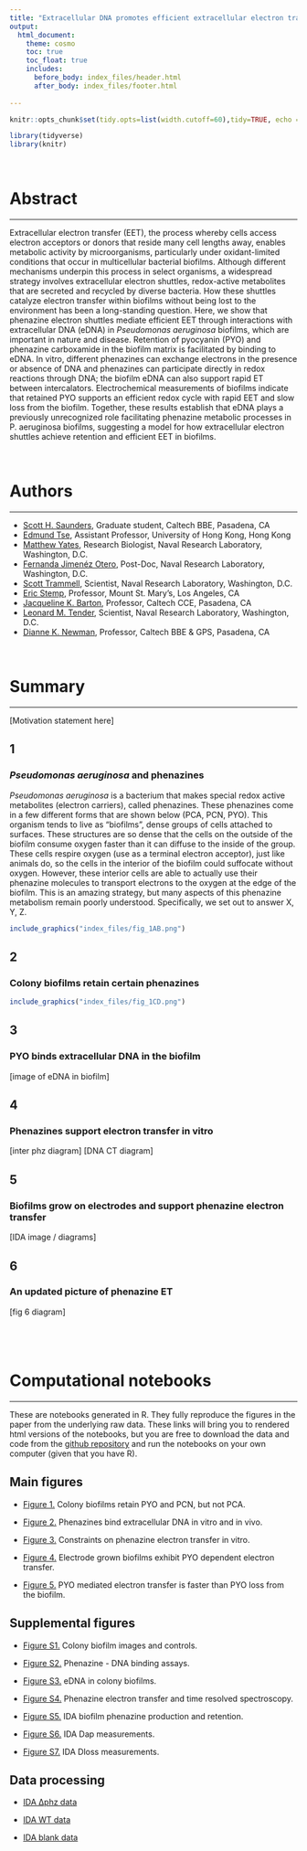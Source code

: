 ```yaml
---
title: "Extracellular DNA promotes efficient extracellular electron transfer by pyocyanin in *Pseudomonas aeruginosa* biofilms."
output: 
  html_document:
    theme: cosmo
    toc: true
    toc_float: true
    includes:
      before_body: index_files/header.html
      after_body: index_files/footer.html
  
---
```


```r
knitr::opts_chunk$set(tidy.opts=list(width.cutoff=60),tidy=TRUE, echo = F, message=FALSE, warning=FALSE, fig.align="center", fig.retina = 2)

library(tidyverse)
library(knitr)
```

<br>

# Abstract

---

Extracellular electron transfer (EET), the process whereby cells access electron acceptors or donors that reside many cell lengths away, enables metabolic activity by microorganisms, particularly under oxidant-limited conditions that occur in multicellular bacterial biofilms. Although different mechanisms underpin this process in select organisms, a widespread strategy involves extracellular electron shuttles, redox-active metabolites that are secreted and recycled by diverse bacteria. How these shuttles catalyze electron transfer within biofilms without being lost to the environment has been a long-standing question. Here, we show that phenazine electron shuttles mediate efficient EET through interactions with extracellular DNA (eDNA) in *Pseudomonas aeruginosa* biofilms, which are important in nature and disease. Retention of pyocyanin (PYO) and phenazine carboxamide in the biofilm matrix is facilitated by binding to eDNA. In vitro, different phenazines can exchange electrons in the presence or absence of DNA and phenazines can participate directly in redox reactions through DNA; the biofilm eDNA can also support rapid ET between intercalators. Electrochemical measurements of biofilms indicate that retained PYO supports an efficient redox cycle with rapid EET and slow loss from the biofilm. Together, these results establish that eDNA plays a previously unrecognized role facilitating phenazine metabolic processes in P. aeruginosa biofilms, suggesting a model for how extracellular electron shuttles achieve retention and efficient EET in biofilms. 

<br>

# Authors

---

* [Scott H. Saunders](https://scott-saunders.github.io/labwork/), Graduate student, Caltech BBE, Pasadena, CA
* [Edmund Tse](https://et-lab-hku.weebly.com/), Assistant Professor, University of Hong Kong, Hong Kong
* [Matthew Yates](https://scholar.google.com/citations?user=QjVhIr0AAAAJ&hl=en), Research Biologist, Naval Research Laboratory, Washington, D.C.
* [Fernanda Jimenéz Otero](http://orcid.org/0000-0003-1583-6495), Post-Doc, Naval Research Laboratory, Washington, D.C.
* [Scott Trammell](https://scholar.google.com/citations?user=KgxbIM8AAAAJ&hl=en), Scientist, Naval Research Laboratory, Washington, D.C.
* [Eric Stemp](https://www.msmu.edu/resources-culture/faculty-directory/faculty-members/stemp-eric.php), Professor, Mount St. Mary's, Los Angeles, CA
* [Jacqueline K. Barton](http://www.its.caltech.edu/~jkbgrp/), Professor, Caltech CCE, Pasadena, CA
* [Leonard M. Tender](https://scholar.google.com/citations?user=Rd6gIBUAAAAJ&hl=en), Scientist, Naval Research Laboratory, Washington, D.C.
* [Dianne K. Newman](http://dknweb.caltech.edu/Newman_Lab.html), Professor, Caltech BBE & GPS, Pasadena, CA

<br>

# Summary {.tabset}

----

[Motivation statement here]

## 1

### *Pseudomonas aeruginosa* and phenazines {.toc-ignore}

*Pseudomonas aeruginosa* is a bacterium that makes special redox active metabolites (electron carriers), called phenazines. These phenazines come in a few different forms that are shown below (PCA, PCN, PYO). This organism tends to live as "biofilms", dense groups of cells attached to surfaces. These structures are so dense that the cells on the outside of the biofilm consume oxygen faster than it can diffuse to the inside of the group. These cells respire oxygen (use as a terminal electron acceptor), just like animals do, so the cells in the interior of the biofilm could suffocate without oxygen. However, these interior cells are able to actually use their phenazine molecules to transport electrons to the oxygen at the edge of the biofilm. This is an amazing strategy, but many aspects of this phenazine metabolism remain poorly understood. Specifically, we set out to answer X, Y, Z.


```r
include_graphics("index_files/fig_1AB.png")
```

## 2

### Colony biofilms retain certain phenazines {.toc-ignore}



```r
include_graphics("index_files/fig_1CD.png")
```

## 3

### PYO binds extracellular DNA in the biofilm {.toc-ignore}

[image of eDNA in biofilm]

## 4

### Phenazines support electron transfer in vitro {.toc-ignore}

[inter phz diagram] 
[DNA CT diagram]

## 5

### Biofilms grow on electrodes and support phenazine electron transfer {.toc-ignore}

[IDA image / diagrams]

## 6

### An updated picture of phenazine ET {.toc-ignore}

[fig 6 diagram]

# {.toc-ignore}
<br>

# Computational notebooks

----

These are notebooks generated in R. They fully reproduce the figures in the paper from the underlying raw data. These links will bring you to rendered html versions of the notebooks, but you are free to download the data and code from the [github repository]() and run the notebooks on your own computer (given that you have R).

## Main figures

* [Figure 1.](https://scott-saunders.github.io/phz_eDNA_2019/code/figures/Fig_1/phz2019_Fig_1.html) Colony biofilms retain PYO and PCN, but not PCA.

* [Figure 2.](https://scott-saunders.github.io/phz_eDNA_2019/code/figures/Fig_2/phz2019_Fig_2.html) Phenazines bind extracellular DNA in vitro and in vivo.

* [Figure 3.](https://scott-saunders.github.io/phz_eDNA_2019/code/figures/Fig_3/phz2019_Fig_3.html) Constraints on phenazine electron transfer in vitro.

* [Figure 4.](https://scott-saunders.github.io/phz_eDNA_2019/code/figures/Fig_4/phz2019_Fig_4.html) Electrode grown biofilms exhibit PYO dependent electron transfer.

* [Figure 5.](https://scott-saunders.github.io/phz_eDNA_2019/code/figures/Fig_5/phz2019_Fig_5.html) PYO mediated electron transfer is faster than PYO loss from the biofilm.


## Supplemental figures

* [Figure S1.](https://scott-saunders.github.io/phz_eDNA_2019/code/figures/supplement/Fig_S1/phz2019_Fig_S1.html) Colony biofilm images and controls.

* [Figure S2.](https://scott-saunders.github.io/phz_eDNA_2019/code/figures/supplement/Fig_S2/phz2019_Fig_S2.html) Phenazine - DNA binding assays.

* [Figure S3.](https://scott-saunders.github.io/phz_eDNA_2019/code/figures/supplement/Fig_S3/phz2019_Fig_S3.html) eDNA in colony biofilms.

* [Figure S4.](https://scott-saunders.github.io/phz_eDNA_2019/code/figures/supplement/Fig_S4/phz2019_Fig_S4.html) Phenazine electron transfer and time resolved spectroscopy.

* [Figure S5.](https://scott-saunders.github.io/phz_eDNA_2019/code/figures/supplement/Fig_S4/phz2019_Fig_S4.html) IDA biofilm phenazine production and retention.

* [Figure S6.](https://scott-saunders.github.io/phz_eDNA_2019/code/figures/supplement/Fig_S6/phz2019_Fig_S6.html) IDA Dap measurements.

* [Figure S7.](https://scott-saunders.github.io/phz_eDNA_2019/code/figures/supplement/Fig_S7/phz2019_Fig_S7.html) IDA Dloss measurements. 

## Data processing

* [IDA ∆phz data](https://scott-saunders.github.io/phz_eDNA_2019/code/processing/IDA_dPHZ/IDA_dPHZ_processing.html)

* [IDA WT data](https://scott-saunders.github.io/phz_eDNA_2019/code/processing/IDA_WT/IDA_WT_processing.html)

* [IDA blank data](https://scott-saunders.github.io/phz_eDNA_2019/code/processing/IDA_blank/IDA_blank_processing.html)

